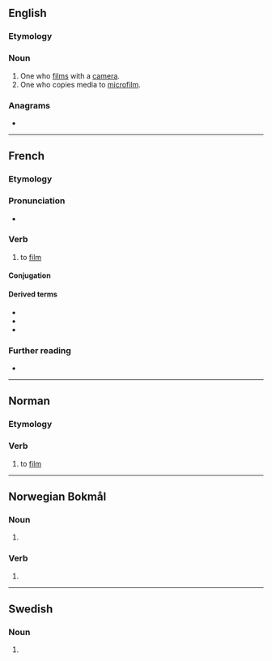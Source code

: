 ==English==

===Etymology===
{{suffix|en|film|er}}

===Noun===
{{en-noun}}

# One who [[film]]s with a [[camera]].
# One who copies media to [[microfilm]].

===Anagrams===
* {{anagrams|en|a=efilmr|refilm}}

----

==French==

===Etymology===
{{suffix|fr|film|er}}

===Pronunciation===
* {{audio|fr|LL-Q150 (fra)-WikiLucas00-filmer.wav|Audio}}

===Verb===
{{fr-verb}}

# {{lb|fr|film}} to [[film]]

====Conjugation====
{{fr-conj-auto}}

====Derived terms====
* {{l|fr|filmable}}
* {{l|fr|filmage}}
* {{l|fr|refilmer}}

===Further reading===
* {{R:TLFi}}

----

==Norman==

===Etymology===
{{suffix|nrf|film|er}}

===Verb===
{{head|nrf|verb|gerund|filméthie}}

# {{lb|nrf|Jersey}} to [[film]]

----

==Norwegian Bokmål==

===Noun===
{{head|nb|noun form|g=m}}

# {{inflection of|nb|film||indefinite|p}}

===Verb===
{{head|nb|verb form}}

# {{present tense of|nb|filme}}

----

==Swedish==

===Noun===
{{head|sv|noun form}}

# {{sv-noun-form-indef-pl|film}}